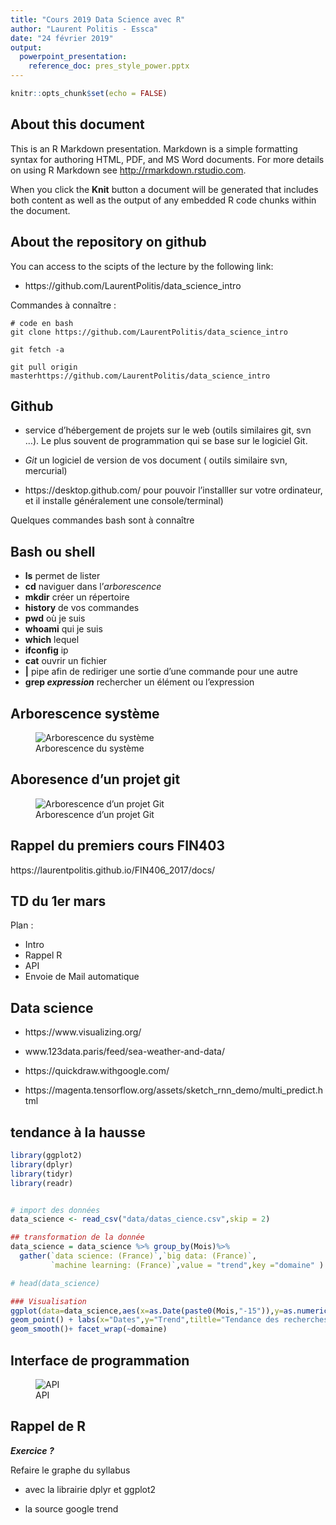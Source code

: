 ```yaml
---
title: "Cours 2019 Data Science avec R"
author: "Laurent Politis - Essca"
date: "24 février 2019"
output: 
  powerpoint_presentation:
    reference_doc: pres_style_power.pptx
---
```


```r
knitr::opts_chunk$set(echo = FALSE)
```

## About this document  

This is an R Markdown presentation. Markdown is a simple formatting syntax for authoring HTML, PDF, and MS Word documents. For more details on using R Markdown see <http://rmarkdown.rstudio.com>.

When you click the **Knit** button a document will be generated that includes both content as well as the output of any embedded R code chunks within the document.

## About the repository on github 

You can  access to the scipts of the lecture by the following link: 
 
- https://github.com/LaurentPolitis/data_science_intro

Commandes à connaître  : 

```console
# code en bash 
git clone https://github.com/LaurentPolitis/data_science_intro

git fetch -a 

git pull origin masterhttps://github.com/LaurentPolitis/data_science_intro

``` 
## Github 

- service d'hébergement de projets sur le web (outils similaires git, svn ...). Le plus souvent de programmation qui se base sur le logiciel Git. 

- *Git* un logiciel de version de vos document ( outils similaire svn, mercurial)

- https://desktop.github.com/ pour pouvoir l'installler sur votre ordinateur, et il installe généralement une console/terminal)
 
Quelques commandes bash sont à connaître  

## Bash ou shell  

- **ls** permet de lister 
- **cd**  naviguer dans l'*arborescence*
- **mkdir** créer un répertoire 
- **history** de vos commandes 
- **pwd** où je suis 
- **whoami** qui je suis 
- **which** lequel 
- **ifconfig** ip 
- **cat** ouvrir un fichier 
- **|** pipe afin de rediriger une sortie d'une commande pour une autre 
- **grep *expression*** rechercher un élément ou l'expression 

## Arborescence système 

![Arborescence du système](C:/Users/Laurent/Documents/R/Cours2019_M2/data/git_working_directory_tree.png)


## Aboresence d'un projet git
![Arborescence d'un projet Git](C:/Users/Laurent/Documents/R/Cours2019_M2/data/18333fig0513-tn.png)



## Rappel du premiers cours FIN403

https://laurentpolitis.github.io/FIN406_2017/docs/




## TD du 1er mars 
Plan : 

- Intro 
- Rappel R 
- API
- Envoie de Mail automatique


## Data science  

- https://www.visualizing.org/

- www.123data.paris/feed/sea-weather-and-data/

- https://quickdraw.withgoogle.com/

- https://magenta.tensorflow.org/assets/sketch_rnn_demo/multi_predict.html

## tendance à la hausse 

```r
library(ggplot2)
library(dplyr)
library(tidyr)
library(readr)


# import des données 
data_science <- read_csv("data/datas_cience.csv",skip = 2)

## transformation de la donnée 
data_science = data_science %>% group_by(Mois)%>% 
  gather(`data science: (France)`,`big data: (France)`,
         `machine learning: (France)`,value = "trend",key ="domaine" )

# head(data_science)

### Visualisation
ggplot(data=data_science,aes(x=as.Date(paste0(Mois,"-15")),y=as.numeric(trend),color=domaine,group=domaine))+
geom_point() + labs(x="Dates",y="Trend",tiltle="Tendance des recherches sur google depuis 2004",caption = "google trend")+ 
geom_smooth()+ facet_wrap(~domaine)


```

## Interface de programmation 



![API](C:/Users/Laurent/Documents/R/Cours2019_M2/data/total-number-of-APis-growth-of-the-API-industry.png)




## Rappel de R  

***Exercice ?*** 

Refaire le graphe du syllabus 

- avec la librairie  dplyr et ggplot2 

- la source google trend










